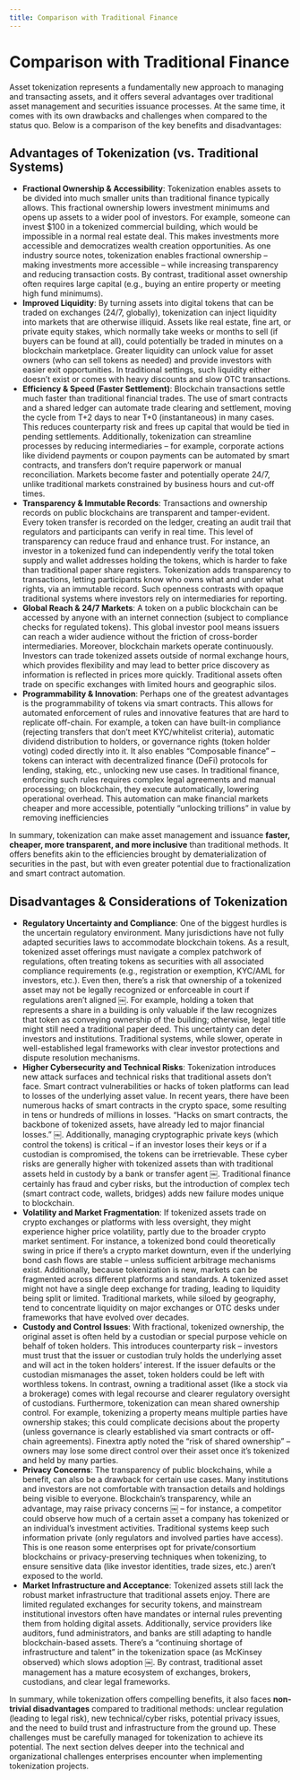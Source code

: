 ```yaml
---
title: Comparison with Traditional Finance
---
```


# Comparison with Traditional Finance

Asset tokenization represents a fundamentally new approach to managing and
transacting assets, and it offers several advantages over traditional asset
management and securities issuance processes. At the same time, it comes with
its own drawbacks and challenges when compared to the status quo. Below is a
comparison of the key benefits and disadvantages:

## Advantages of Tokenization (vs. Traditional Systems)

- **Fractional Ownership & Accessibility**: Tokenization enables assets to be
  divided into much smaller units than traditional finance typically allows.
  This fractional ownership lowers investment minimums and opens up assets to a
  wider pool of investors. For example, someone can invest $100 in a tokenized
  commercial building, which would be impossible in a normal real estate deal.
  This makes investments more accessible and democratizes wealth creation
  opportunities. As one industry source notes, tokenization enables fractional
  ownership – making investments more accessible – while increasing transparency
  and reducing transaction costs. By contrast, traditional asset ownership often
  requires large capital (e.g., buying an entire property or meeting high fund
  minimums).
- **Improved Liquidity**: By turning assets into digital tokens that can be
  traded on exchanges (24/7, globally), tokenization can inject liquidity into
  markets that are otherwise illiquid. Assets like real estate, fine art, or
  private equity stakes, which normally take weeks or months to sell (if buyers
  can be found at all), could potentially be traded in minutes on a blockchain
  marketplace. Greater liquidity can unlock value for asset owners (who can sell
  tokens as needed) and provide investors with easier exit opportunities. In
  traditional settings, such liquidity either doesn’t exist or comes with heavy
  discounts and slow OTC transactions.
- **Efficiency & Speed (Faster Settlement)**: Blockchain transactions settle
  much faster than traditional financial trades. The use of smart contracts and
  a shared ledger can automate trade clearing and settlement, moving the cycle
  from T+2 days to near T+0 (instantaneous) in many cases. This reduces
  counterparty risk and frees up capital that would be tied in pending
  settlements. Additionally, tokenization can streamline processes by reducing
  intermediaries – for example, corporate actions like dividend payments or
  coupon payments can be automated by smart contracts, and transfers don’t
  require paperwork or manual reconciliation. Markets become faster and
  potentially operate 24/7, unlike traditional markets constrained by business
  hours and cut-off times.
- **Transparency & Immutable Records**: Transactions and ownership records on
  public blockchains are transparent and tamper-evident. Every token transfer is
  recorded on the ledger, creating an audit trail that regulators and
  participants can verify in real time. This level of transparency can reduce
  fraud and enhance trust. For instance, an investor in a tokenized fund can
  independently verify the total token supply and wallet addresses holding the
  tokens, which is harder to fake than traditional paper share registers.
  Tokenization adds transparency to transactions, letting participants know who
  owns what and under what rights, via an immutable record. Such openness
  contrasts with opaque traditional systems where investors rely on
  intermediaries for reporting.
- **Global Reach & 24/7 Markets**: A token on a public blockchain can be
  accessed by anyone with an internet connection (subject to compliance checks
  for regulated tokens). This global investor pool means issuers can reach a
  wider audience without the friction of cross-border intermediaries. Moreover,
  blockchain markets operate continuously. Investors can trade tokenized assets
  outside of normal exchange hours, which provides flexibility and may lead to
  better price discovery as information is reflected in prices more quickly.
  Traditional assets often trade on specific exchanges with limited hours and
  geographic silos.
- **Programmability & Innovation**: Perhaps one of the greatest advantages is
  the programmability of tokens via smart contracts. This allows for automated
  enforcement of rules and innovative features that are hard to replicate
  off-chain. For example, a token can have built-in compliance (rejecting
  transfers that don’t meet KYC/whitelist criteria), automatic dividend
  distribution to holders, or governance rights (token holder voting) coded
  directly into it. It also enables “Composable finance” – tokens can interact
  with decentralized finance (DeFi) protocols for lending, staking, etc.,
  unlocking new use cases. In traditional finance, enforcing such rules requires
  complex legal agreements and manual processing; on blockchain, they execute
  automatically, lowering operational overhead. This automation can make
  financial markets cheaper and more accessible, potentially “unlocking
  trillions” in value by removing inefficiencies

In summary, tokenization can make asset management and issuance **faster,
cheaper, more transparent, and more inclusive** than traditional methods. It
offers benefits akin to the efficiencies brought by dematerialization of
securities in the past, but with even greater potential due to fractionalization
and smart contract automation.

## Disadvantages & Considerations of Tokenization

- **Regulatory Uncertainty and Compliance**: One of the biggest hurdles is the
  uncertain regulatory environment. Many jurisdictions have not fully adapted
  securities laws to accommodate blockchain tokens. As a result, tokenized asset
  offerings must navigate a complex patchwork of regulations, often treating
  tokens as securities with all associated compliance requirements (e.g.,
  registration or exemption, KYC/AML for investors, etc.). Even then, there’s a
  risk that ownership of a tokenized asset may not be legally recognized or
  enforceable in court if regulations aren’t aligned ￼. For example, holding a
  token that represents a share in a building is only valuable if the law
  recognizes that token as conveying ownership of the building; otherwise, legal
  title might still need a traditional paper deed. This uncertainty can deter
  investors and institutions. Traditional systems, while slower, operate in
  well-established legal frameworks with clear investor protections and dispute
  resolution mechanisms.
- **Higher Cybersecurity and Technical Risks**: Tokenization introduces new
  attack surfaces and technical risks that traditional assets don’t face. Smart
  contract vulnerabilities or hacks of token platforms can lead to losses of the
  underlying asset value. In recent years, there have been numerous hacks of
  smart contracts in the crypto space, some resulting in tens or hundreds of
  millions in losses. “Hacks on smart contracts, the backbone of tokenized
  assets, have already led to major financial losses.” ￼. Additionally, managing
  cryptographic private keys (which control the tokens) is critical – if an
  investor loses their keys or if a custodian is compromised, the tokens can be
  irretrievable. These cyber risks are generally higher with tokenized assets
  than with traditional assets held in custody by a bank or transfer agent ￼.
  Traditional finance certainly has fraud and cyber risks, but the introduction
  of complex tech (smart contract code, wallets, bridges) adds new failure modes
  unique to blockchain.
- **Volatility and Market Fragmentation**: If tokenized assets trade on crypto
  exchanges or platforms with less oversight, they might experience higher price
  volatility, partly due to the broader crypto market sentiment. For instance, a
  tokenized bond could theoretically swing in price if there’s a crypto market
  downturn, even if the underlying bond cash flows are stable – unless
  sufficient arbitrage mechanisms exist. Additionally, because tokenization is
  new, markets can be fragmented across different platforms and standards. A
  tokenized asset might not have a single deep exchange for trading, leading to
  liquidity being split or limited. Traditional markets, while siloed by
  geography, tend to concentrate liquidity on major exchanges or OTC desks under
  frameworks that have evolved over decades.
- **Custody and Control Issues**: With fractional, tokenized ownership, the
  original asset is often held by a custodian or special purpose vehicle on
  behalf of token holders. This introduces counterparty risk – investors must
  trust that the issuer or custodian truly holds the underlying asset and will
  act in the token holders’ interest. If the issuer defaults or the custodian
  mismanages the asset, token holders could be left with worthless tokens. In
  contrast, owning a traditional asset (like a stock via a brokerage) comes with
  legal recourse and clearer regulatory oversight of custodians. Furthermore,
  tokenization can mean shared ownership control. For example, tokenizing a
  property means multiple parties have ownership stakes; this could complicate
  decisions about the property (unless governance is clearly established via
  smart contracts or off-chain agreements). Finextra aptly noted the “risk of
  shared ownership” – owners may lose some direct control over their asset once
  it’s tokenized and held by many parties.
- **Privacy Concerns**: The transparency of public blockchains, while a benefit,
  can also be a drawback for certain use cases. Many institutions and investors
  are not comfortable with transaction details and holdings being visible to
  everyone. Blockchain’s transparency, while an advantage, may raise privacy
  concerns ￼ – for instance, a competitor could observe how much of a certain
  asset a company has tokenized or an individual’s investment activities.
  Traditional systems keep such information private (only regulators and
  involved parties have access). This is one reason some enterprises opt for
  private/consortium blockchains or privacy-preserving techniques when
  tokenizing, to ensure sensitive data (like investor identities, trade sizes,
  etc.) aren’t exposed to the world.
- **Market Infrastructure and Acceptance**: Tokenized assets still lack the
  robust market infrastructure that traditional assets enjoy. There are limited
  regulated exchanges for security tokens, and mainstream institutional
  investors often have mandates or internal rules preventing them from holding
  digital assets. Additionally, service providers like auditors, fund
  administrators, and banks are still adapting to handle blockchain-based
  assets. There’s a “continuing shortage of infrastructure and talent” in the
  tokenization space (as McKinsey observed) which slows adoption ￼. By contrast,
  traditional asset management has a mature ecosystem of exchanges, brokers,
  custodians, and clear legal frameworks.

In summary, while tokenization offers compelling benefits, it also faces
**non-trivial disadvantages** compared to traditional methods: unclear
regulation (leading to legal risk), new technical/cyber risks, potential privacy
issues, and the need to build trust and infrastructure from the ground up. These
challenges must be carefully managed for tokenization to achieve its potential.
The next section delves deeper into the technical and organizational challenges
enterprises encounter when implementing tokenization projects.
